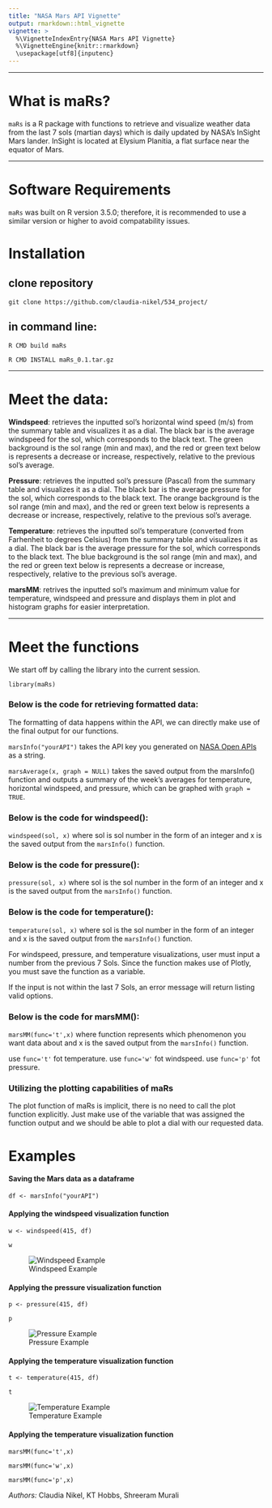 ```yaml
---
title: "NASA Mars API Vignette"
output: rmarkdown::html_vignette
vignette: >
  %\VignetteIndexEntry{NASA Mars API Vignette}
  %\VignetteEngine{knitr::rmarkdown}
  \usepackage[utf8]{inputenc}
---
```


---

# What is maRs?

`maRs` is a R package with functions to retrieve and visualize weather data from the last 7 sols (martian days) which is daily updated by NASA's InSight Mars lander. InSight is located at Elysium Planitia, a flat surface near the equator of Mars.

---

# Software Requirements

`maRs` was built on R version 3.5.0; therefore, it is recommended to use a similar version or higher to avoid compatability issues.


# Installation

## clone repository

`git clone https://github.com/claudia-nikel/534_project/`

## in command line:

`R CMD build maRs`

`R CMD INSTALL maRs_0.1.tar.gz`

---


# Meet the data: 

**Windspeed**: retrieves the inputted sol's horizontal wind speed (m/s) from the summary table and visualizes it as a dial. The black bar is the average windspeed for the sol, which corresponds to the black text. The green background is the sol range (min and max), and the red or green text below is represents a decrease or increase, respectively, relative to the previous sol's average.


**Pressure**: retrieves the inputted sol's pressure (Pascal) from the summary table and visualizes it as a dial. The black bar is the average pressure for the sol, which corresponds to the black text. The orange background is the sol range (min and max), and the red or green text below is represents a decrease or increase, respectively, relative to the previous sol's average.



**Temperature**: retrieves the inputted sol's temperature (converted from Farhenheit to degrees Celsius) from the summary table and visualizes it as a dial. The black bar is the average pressure for the sol, which corresponds to the black text. The blue background is the sol range (min and max), and the red or green text below is represents a decrease or increase, respectively, relative to the previous sol's average.

**marsMM**: retrives the inputted sol's maximum and minimum value for temperature, windspeed and pressure and displays them in plot and histogram graphs for easier interpretation.

---

# Meet the functions

We start off by calling the library into the current session.

`library(maRs)`

### Below is the code for retrieving formatted data:

The formatting of data happens within the API, we can directly make use of the final output for our functions.

`marsInfo("yourAPI")` takes the API key you generated on [NASA Open APIs](https://api.nasa.gov/?search=mars) as a string.

`marsAverage(x, graph = NULL)` takes the saved output from the marsInfo() function and outputs a summary of the week's averages for temperature, horizontal windspeed, and pressure, which can be graphed with `graph = TRUE`. 


### Below is the code for windspeed():

`windspeed(sol, x)` where sol is sol number in the form of an integer and x is the saved output from the `marsInfo()` function.

### Below is the code for pressure():

`pressure(sol, x)` where sol is the sol number in the form of an integer and x is the saved output from the `marsInfo()` function.

### Below is the code for temperature():

`temperature(sol, x)` where sol is the sol number in the form of an integer and x is the saved output from the `marsInfo()` function.

For windspeed, pressure, and temperature visualizations, user must input a number from the previous 7 Sols. Since the function makes use of Plotly, you must save the function as a variable.

If the input is not within the last 7 Sols, an error message will return listing valid options.

### Below is the code for marsMM():

`marsMM(func='t',x)` where function represents which phenomenon you want data about and x is the saved output from the `marsInfo()` function.

use `func='t'` fot temperature.
use `func='w'` fot windspeed.
use `func='p'` fot pressure.


### Utilizing the plotting capabilities of maRs

The plot function of maRs is implicit, there is no need to call the plot function explicitly. Just make use of the variable that was assigned the function output and we should be able to plot a dial with our requested data.


# Examples

#### Saving the Mars data as a dataframe

`df <- marsInfo("yourAPI")`

#### Applying the windspeed visualization function

`w <- windspeed(415, df)`

`w`

![Windspeed Example](../images/windspeed.png)


#### Applying the pressure visualization function

`p <- pressure(415, df)`

`p`

![Pressure Example](../images/pressure.png)

#### Applying the temperature visualization function

`t <- temperature(415, df)`

`t`

![Temperature Example](../images/temperature.png)


#### Applying the temperature visualization function
`marsMM(func='t',x)`

`marsMM(func='w',x)`

`marsMM(func='p',x)`




*Authors:* Claudia Nikel, KT Hobbs, Shreeram Murali
